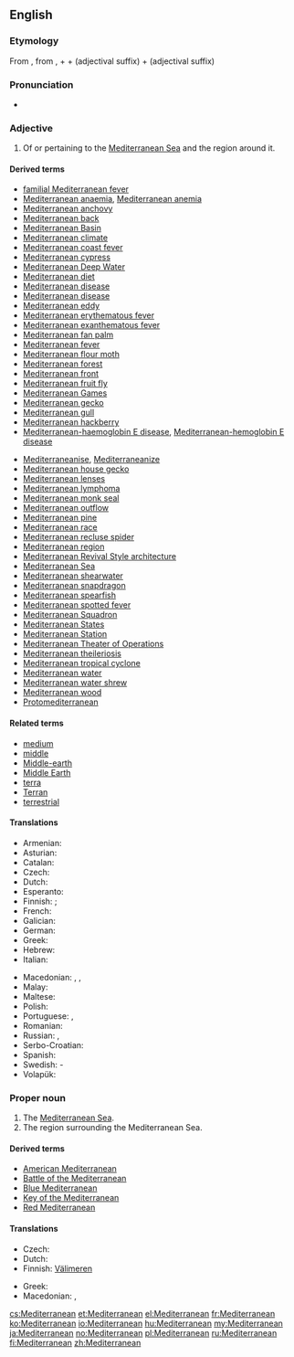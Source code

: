 ==English==

===Etymology===
From {{etyl|la}} {{term|Mediterraneanus|lang=la}}, from {{term|medius||middle|lang=la}}, + {{term|terra||earth, land|lang=la}} + {{term|-anus|lang=la}} (adjectival suffix) + {{term|-eanus|lang=la}} (adjectival suffix)

===Pronunciation===
* {{IPA|/mɛdɨtɚˈeɪniən/|lang=en}}

===Adjective===
{{en-adj}}

# Of or pertaining to the [[Mediterranean Sea]] and the region around it.

====Derived terms====
<!--Terms derived from the ADJECTIVE-->
{{rel-top|terms derived from ''Mediterranean (adjective)''}}
* [[familial Mediterranean fever]]
* [[Mediterranean anaemia]], [[Mediterranean anemia]]
* [[Mediterranean anchovy]]
* [[Mediterranean back]]
* [[Mediterranean Basin]]
* [[Mediterranean climate]]
* [[Mediterranean coast fever]]
* [[Mediterranean cypress]]
* [[Mediterranean Deep Water]]
* [[Mediterranean diet]]
* [[Mediterranean disease]]
* [[Mediterranean disease]]
* [[Mediterranean eddy]]
* [[Mediterranean erythematous fever]]
* [[Mediterranean exanthematous fever]]
* [[Mediterranean fan palm]]
* [[Mediterranean fever]]
* [[Mediterranean flour moth]]
* [[Mediterranean forest]]
* [[Mediterranean front]]
* [[Mediterranean fruit fly]]
* [[Mediterranean Games]]
* [[Mediterranean gecko]]
* [[Mediterranean gull]]
* [[Mediterranean hackberry]]
* [[Mediterranean-haemoglobin E disease]], [[Mediterranean-hemoglobin E disease]]
{{rel-mid}}
* [[Mediterraneanise]], [[Mediterraneanize]]
* [[Mediterranean house gecko]]
* [[Mediterranean lenses]]
* [[Mediterranean lymphoma]]
* [[Mediterranean monk seal]]
* [[Mediterranean outflow]]
* [[Mediterranean pine]]
* [[Mediterranean race]]
* [[Mediterranean recluse spider]]
* [[Mediterranean region]]
* [[Mediterranean Revival Style architecture]]
* [[Mediterranean Sea]]
* [[Mediterranean shearwater]]
* [[Mediterranean snapdragon]]
* [[Mediterranean spearfish]]
* [[Mediterranean spotted fever]]
* [[Mediterranean Squadron]]
* [[Mediterranean States]]
* [[Mediterranean Station]]
* [[Mediterranean Theater of Operations]]<!--"Theater" only; this is a US term-->
* [[Mediterranean theileriosis]]
* [[Mediterranean tropical cyclone]]
* [[Mediterranean water]]
* [[Mediterranean water shrew]]
* [[Mediterranean wood]]
* [[Protomediterranean]]
{{rel-bottom}}

====Related terms====
* [[medium]]
* [[middle]]
* [[Middle-earth]]
* [[Middle Earth]]
* [[terra]]
* [[Terran]]
* [[terrestrial]]

====Translations====
{{trans-top|Of or pertaining to the Mediterranean Sea and the region around it}}
* Armenian: {{t-|hy|միջերկրական|tr=miǰerkrakan}}
* Asturian: {{t|ast|mediterraneu}}
* Catalan: {{t-|ca|mediterrani}}
* Czech: {{t-|cs|středozemní}}
* Dutch: {{t+|nl|mediterraan}}
* Esperanto: {{t-|eo|mediteranea}}
* Finnish: {{t-|fi|välimerellinen}}; {{t+|fi|Välimeri|alt=Välimeren}} {{qualifier|genitive of proper noun}}
* French: {{t+|fr|méditerranéen}}
* Galician: {{t|gl|mediterráneo}}
* German: {{t+|de|mediterran}}
* Greek: {{t+|el|μεσογειακός|tr=mesogeiakós}}
* Hebrew: {{t-|he|ים תיכוני|tr=yám-tikhoní|sc=Hebr}}
* Italian: {{t+|it|mediterraneo}}
{{trans-mid}}
* Macedonian: {{t-|mk|средоземен|tr=sredózemen}},  {{t-|mk|средоземноморски|tr=sredozemnomórski}}, {{t-|mk|медитерански|tr=mediteránski}}
* Malay: {{t-|ms|mediteranean}}
* Maltese: {{t-|mt|Mediterran|m}}
* Polish: {{t+|pl|śródziemnomorski}}
* Portuguese: {{t-|pt|mediterrânico}}, {{t|pt|mediterrâneo}}
* Romanian: {{t-|ro|mediteranean}}
* Russian: {{t+|ru|средиземноморский}}, {{t-|ru|средиземный}}
* Serbo-Croatian: {{t-|sh|mediteran}}
* Spanish: {{t+|es|mediterráneo}}
* Swedish: {{t-|sv|medelhavs}}-
* Volapük: {{t-|vo|Zänodamelik}}
{{trans-bottom}}

===Proper noun===
{{en-proper noun}}

# The [[Mediterranean Sea]].
# The region surrounding the Mediterranean Sea.

====Derived terms====
<!--Terms derived from the NOUN-->
* [[American Mediterranean]]
* [[w:Battle of the Mediterranean|Battle of the Mediterranean]]
* [[Blue Mediterranean]]
* [[Key of the Mediterranean]]
* [[Red Mediterranean]]

====Translations====
{{trans-see|Mediterranean Sea}}

{{trans-top|region surrounding the Mediterranean Sea}}
* Czech: {{t-|cs|Středomoří|n}}
* Dutch: {{t+|nl|Middellandse Zee|n}}
* Finnish: [[Välimeri#Finnish|Välimeren]] {{t+|fi|alue}}
{{trans-mid}}
* Greek: {{t+|el|Μεσόγειος|f|tr=Mesógeios}}
* Macedonian: {{t-|mk|Медитеран|m|tr=Mediterán}},  {{t-|mk|Средоземје|n|tr=Sredózemje}}
{{trans-bottom}}

[[cs:Mediterranean]]
[[et:Mediterranean]]
[[el:Mediterranean]]
[[fr:Mediterranean]]
[[ko:Mediterranean]]
[[io:Mediterranean]]
[[hu:Mediterranean]]
[[my:Mediterranean]]
[[ja:Mediterranean]]
[[no:Mediterranean]]
[[pl:Mediterranean]]
[[ru:Mediterranean]]
[[fi:Mediterranean]]
[[zh:Mediterranean]]